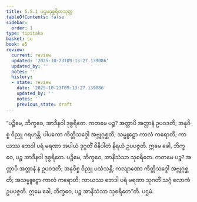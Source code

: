 ```yaml
---
title: 5.5.1 ပဌမဒုစ္စရိတသုတ္တ
tableOfContents: false
sidebar:
  order: 1
type: tipitaka
basket: su
book: a5
review:
  current: review
  updated: '2025-10-23T09:13:27.139086'
  updated_by: ''
  notes: ''
  history:
  - state: review
    date: '2025-10-23T09:13:27.139086'
    updated_by: ''
    notes: ''
    previous_state: draft
---
```



<ReviewStatus review={frontmatter.review} showDetails={true} />

<HypothesisAnnotation frontmatter={frontmatter} />

<DynamicBreadcrumb />

<Division number="241" book="a5" e="ch" v="16" p="233">

<Paragraph number="1318" book="a5">
“ပဉ္စိမေ, ဘိက္ခဝေ, အာဒီနဝါ ဒုစ္စရိတေ. ကတမေ ပဉ္စ? အတ္တာပိ အတ္တာနံ ဥပဝဒတိ; အနုဝိစ္စ ဝိညူ ဂရဟန္တိ; ပါပကော ကိတ္တိသဒ္ဒေါ အဗ္ဘုဂ္ဂစ္ဆတိ; သမ္မူဠှော ကာလံ ကရောတိ; ကာယဿ ဘေဒါ ပရံ မရဏာ အပါယံ ဒုဂ္ဂတိံ ဝိနိပါတံ နိရယံ ဥပပဇ္ဇတိ. ဣမေ ခေါ, ဘိက္ခဝေ, ပဉ္စ အာဒီနဝါ ဒုစ္စရိတေ.
</Paragraph>

<Paragraph number="1319" book="a5">
ပဉ္စိမေ, ဘိက္ခဝေ, အာနိသံသာ သုစရိတေ. ကတမေ ပဉ္စ? အတ္တာပိ အတ္တာနံ န ဥပဝဒတိ; အနုဝိစ္စ ဝိညူ ပသံသန္တိ; ကလျာဏော ကိတ္တိသဒ္ဒေါ အဗ္ဘုဂ္ဂစ္ဆတိ; အသမ္မူဠှော ကာလံ ကရောတိ; ကာယဿ ဘေဒါ ပရံ မရဏာ သုဂတိံ သဂ္ဂံ လောကံ ဥပပဇ္ဇတိ. ဣမေ ခေါ, ဘိက္ခဝေ, ပဉ္စ အာနိသံသာ သုစရိတေ”တိ.

</Paragraph>
</Division>

<Paragraph number="1320" type="center" book="a5">
ပဌမံ.
</Paragraph>